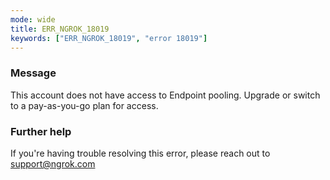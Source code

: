 ```yaml
---
mode: wide
title: ERR_NGROK_18019
keywords: ["ERR_NGROK_18019", "error 18019"]
---
```



### Message

This account does not have access to Endpoint pooling. Upgrade or switch to a pay-as-you-go plan for access.

<ErrorDetails />

### Further help

If you're having trouble resolving this error, please reach out to [support@ngrok.com](mailto:support@ngrok.com?subject=Help%20with%20ERR_NGROK_18019)
